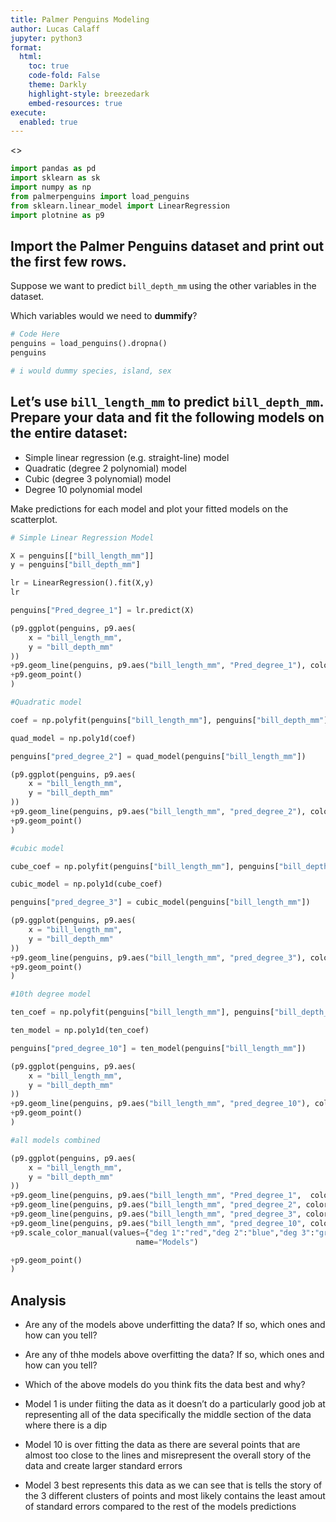 ```yaml
---
title: Palmer Penguins Modeling
author: Lucas Calaff
jupyter: python3
format:
  html:
    toc: true
    code-fold: False
    theme: Darkly
    highlight-style: breezedark
    embed-resources: true
execute:
  enabled: true
---
```


<>

```python
import pandas as pd
import sklearn as sk
import numpy as np
from palmerpenguins import load_penguins
from sklearn.linear_model import LinearRegression
import plotnine as p9
```


## Import the Palmer Penguins dataset and print out the first few rows.

Suppose we want to predict `bill_depth_mm` using the other variables in the dataset.

Which variables would we need to **dummify**?


```python
# Code Here
penguins = load_penguins().dropna()
penguins

# i would dummy species, island, sex
```

## Let's use `bill_length_mm` to predict `bill_depth_mm`. Prepare your data and fit the following models on the entire dataset:

* Simple linear regression (e.g. straight-line) model
* Quadratic (degree 2 polynomial) model
* Cubic (degree 3 polynomial) model
* Degree 10 polynomial model

Make predictions for each model and plot your fitted models on the scatterplot.

```python
# Simple Linear Regression Model

X = penguins[["bill_length_mm"]]
y = penguins["bill_depth_mm"] 

lr = LinearRegression().fit(X,y)
lr

penguins["Pred_degree_1"] = lr.predict(X)

(p9.ggplot(penguins, p9.aes(
    x = "bill_length_mm", 
    y = "bill_depth_mm"
)) 
+p9.geom_line(penguins, p9.aes("bill_length_mm", "Pred_degree_1"), color = "red")
+p9.geom_point()
)
```

```python
#Quadratic model

coef = np.polyfit(penguins["bill_length_mm"], penguins["bill_depth_mm"],2)

quad_model = np.poly1d(coef)

penguins["pred_degree_2"] = quad_model(penguins["bill_length_mm"])

(p9.ggplot(penguins, p9.aes(
    x = "bill_length_mm", 
    y = "bill_depth_mm"
)) 
+p9.geom_line(penguins, p9.aes("bill_length_mm", "pred_degree_2"), color = "blue")
+p9.geom_point()
)
```

```python
#cubic model

cube_coef = np.polyfit(penguins["bill_length_mm"], penguins["bill_depth_mm"], 3)

cubic_model = np.poly1d(cube_coef)

penguins["pred_degree_3"] = cubic_model(penguins["bill_length_mm"])

(p9.ggplot(penguins, p9.aes(
    x = "bill_length_mm", 
    y = "bill_depth_mm"
)) 
+p9.geom_line(penguins, p9.aes("bill_length_mm", "pred_degree_3"), color = "green")
+p9.geom_point()
)
```

```python
#10th degree model

ten_coef = np.polyfit(penguins["bill_length_mm"], penguins["bill_depth_mm"], 10)

ten_model = np.poly1d(ten_coef)

penguins["pred_degree_10"] = ten_model(penguins["bill_length_mm"])

(p9.ggplot(penguins, p9.aes(
    x = "bill_length_mm", 
    y = "bill_depth_mm"
)) 
+p9.geom_line(penguins, p9.aes("bill_length_mm", "pred_degree_10"), color = "purple")
+p9.geom_point()
)
```

```python
#all models combined 

(p9.ggplot(penguins, p9.aes(
    x = "bill_length_mm", 
    y = "bill_depth_mm"
)) 
+p9.geom_line(penguins, p9.aes("bill_length_mm", "Pred_degree_1",  color='"deg 1"'))
+p9.geom_line(penguins, p9.aes("bill_length_mm", "pred_degree_2", color='"deg 2"'))
+p9.geom_line(penguins, p9.aes("bill_length_mm", "pred_degree_3", color='"deg 3"'))
+p9.geom_line(penguins, p9.aes("bill_length_mm", "pred_degree_10", color='"deg 10"'))
+p9.scale_color_manual(values={"deg 1":"red","deg 2":"blue","deg 3":"green","deg 10":"purple"},
                            name="Models")

+p9.geom_point()
)
```

## Analysis
* Are any of the models above underfitting the data? If so, which ones and how can you tell?
* Are any of thhe models above overfitting the data? If so, which ones and how can you tell?
* Which of the above models do you think fits the data best and why?

* Model 1 is under fiiting the data as it doesn't do a particularly good job at representing all of the data 
specifically the middle section of the data where there is a dip 
* Model 10 is over fitting the data as there are several points that are almost too close to the lines and 
misrepresent the overall story of the data and create larger standard errors
* Model 3 best represents this data as we can see that is tells the story of the 3 different clusters of points 
and most likely contains the least amout of standard errors compared to the rest of the models predictions

